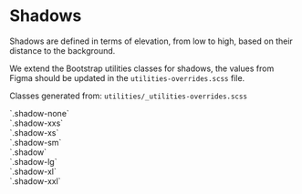 
<Meta title="Docs/Shadows" />

# Shadows
Shadows are defined in terms of elevation, from low to high, based on their distance to the background.  

We extend the Bootstrap utilities classes for shadows, the values from Figma should be updated in the `utilities-overrides.scss` file.

Classes generated from: `utilities/_utilities-overrides.scss` 

<div className="d-flex flex-wrap justify-content-between">
<div className="shadow-none col-5 p-3 m-1 mb-5 bg-body-tertiary rounded">`.shadow-none`</div>
<div className="shadow-xxs col-5 p-3 m-1 mb-5 bg-body-tertiary rounded">`.shadow-xxs`</div>
<div className="shadow-xs col-5 p-3 m-1 mb-5 bg-body-tertiary rounded">`.shadow-xs`</div>
<div className="shadow-sm col-5 p-3 m-1 mb-5 bg-body-tertiary rounded">`.shadow-sm`</div>
<div className="shadow col-5 p-3 m-1 mb-5 bg-body-tertiary rounded">`.shadow`</div>
<div className="shadow-lg col-5 p-3 m-1 mb-5 bg-body-tertiary rounded">`.shadow-lg`</div>
<div className="shadow-xl col-5 p-3 m-1 mb-5 bg-body-tertiary rounded">`.shadow-xl`</div>
<div className="shadow-xxl col-5 p-3 m-1 mb-5 bg-body-tertiary rounded">`.shadow-xxl`</div>
</div>